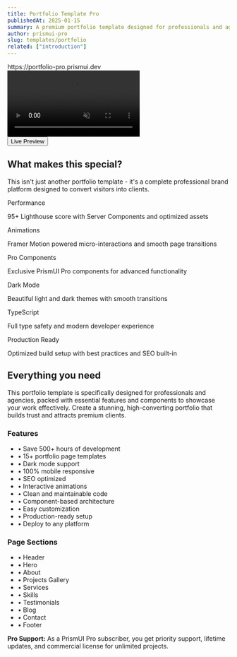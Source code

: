 ```yaml
---
title: Portfolio Template Pro
publishedAt: 2025-01-15
summary: A premium portfolio template designed for professionals and agencies, featuring advanced animations, pro components, and modern design patterns.  
author: prismui-pro
slug: templates/portfolio
related: ["introduction"]
---
```



<div className="flex max-w-[800px] flex-col gap-6 mb-12">
  <div className="relative overflow-hidden rounded-xl border shadow-2xl bg-card">
    <div className="flex items-center gap-2 bg-muted px-4 py-2 text-sm text-muted-foreground">
      <div className="flex gap-1.5">
        <div className="w-3 h-3 rounded-full bg-red-500"></div>
        <div className="w-3 h-3 rounded-full bg-yellow-500"></div>
        <div className="w-3 h-3 rounded-full bg-green-500"></div>
      </div>
      <div className="flex-1 text-center">
        https://portfolio-pro.prismui.dev
      </div>
    </div>
    <video
      autoPlay
      loop
      muted
      playsInline
      src="/video/prismui-homepage.mp4"
      className="w-full"
    />
  </div>

  <div className="flex w-full flex-col gap-3 sm:flex-row">
    <DownloadButton fileName="portfolio-pro.zip" className="flex-1" />
    <Button variant="outline" asChild className="flex-1">
      <Link href="https://portfolio-pro.prismui.dev/" className="inline-flex items-center gap-2">
        <ExternalLink className="h-4 w-4" />
        Live Preview
      </Link>
    </Button>
  </div>
</div>

## What makes this special?

This isn't just another portfolio template - it's a complete professional brand platform designed to convert visitors into clients.

<div className="grid gap-4 md:grid-cols-2 lg:grid-cols-3 my-8">
  <div className="p-4 rounded-lg border border-border/50 hover:border-border transition-colors">
    <Badge variant="outline" className="mb-2">Performance</Badge>
    <p className="text-sm text-muted-foreground">95+ Lighthouse score with Server Components and optimized assets</p>
  </div>
  <div className="p-4 rounded-lg border border-border/50 hover:border-border transition-colors">
    <Badge variant="outline" className="mb-2">Animations</Badge>
    <p className="text-sm text-muted-foreground">Framer Motion powered micro-interactions and smooth page transitions</p>
  </div>
  <div className="p-4 rounded-lg border border-border/50 hover:border-border transition-colors">
    <Badge variant="outline" className="mb-2">Pro Components</Badge>
    <p className="text-sm text-muted-foreground">Exclusive PrismUI Pro components for advanced functionality</p>
  </div>
  <div className="p-4 rounded-lg border border-border/50 hover:border-border transition-colors">
    <Badge variant="outline" className="mb-2">Dark Mode</Badge>
    <p className="text-sm text-muted-foreground">Beautiful light and dark themes with smooth transitions</p>
  </div>
  <div className="p-4 rounded-lg border border-border/50 hover:border-border transition-colors">
    <Badge variant="outline" className="mb-2">TypeScript</Badge>
    <p className="text-sm text-muted-foreground">Full type safety and modern developer experience</p>
  </div>
  <div className="p-4 rounded-lg border border-border/50 hover:border-border transition-colors">
    <Badge variant="outline" className="mb-2">Production Ready</Badge>
    <p className="text-sm text-muted-foreground">Optimized build setup with best practices and SEO built-in</p>
  </div>
</div>

## Everything you need

This portfolio template is specifically designed for professionals and agencies, packed with essential features and components to showcase your work effectively. Create a stunning, high-converting portfolio that builds trust and attracts premium clients.

<div className="my-8 grid gap-8 md:grid-cols-2">
  <div>
    <h3 className="font-semibold text-foreground mb-4">Features</h3>
    <ul className="space-y-2 text-sm text-muted-foreground">
      <li>• Save 500+ hours of development</li>
      <li>• 15+ portfolio page templates</li>
      <li>• Dark mode support</li>
      <li>• 100% mobile responsive</li>
      <li>• SEO optimized</li>
      <li>• Interactive animations</li>
      <li>• Clean and maintainable code</li>
      <li>• Component-based architecture</li>
      <li>• Easy customization</li>
      <li>• Production-ready setup</li>
      <li>• Deploy to any platform</li>
    </ul>
  </div>
  
  <div>
    <h3 className="font-semibold text-foreground mb-4">Page Sections</h3>
    <ul className="space-y-2 text-sm text-muted-foreground">
      <li>• Header</li>
      <li>• Hero</li>
      <li>• About</li>
      <li>• Projects Gallery</li>
      <li>• Services</li>
      <li>• Skills</li>
      <li>• Testimonials</li>
      <li>• Blog</li>
      <li>• Contact</li>
      <li>• Footer</li>
    </ul>
  </div>
</div>

<Note>
  <strong>Pro Support:</strong> As a PrismUI Pro subscriber, you get priority support, lifetime updates, and commercial license for unlimited projects.
</Note>